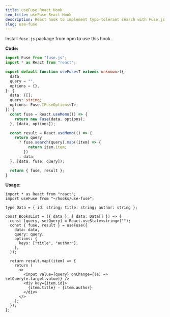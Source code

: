 ```yaml
---
title: useFuse React Hook
seo_title: useFuse React Hook
description: React hook to implement typo-tolerant search with Fuse.js
slug: use-fuse
---
```


Install `fuse.js` package from npm to use this hook.

**Code:**

```ts
import Fuse from "fuse.js";
import * as React from "react";

export default function useFuse<T extends unknown>({
  data,
  query = "",
  options = {},
}: {
  data: T[];
  query: string;
  options: Fuse.IFuseOptions<T>;
}) {
  const fuse = React.useMemo(() => {
    return new Fuse(data, options);
  }, [data, options]);

  const result = React.useMemo(() => {
    return query
      ? fuse.search(query).map((item) => {
          return item.item;
        })
      : data;
  }, [data, fuse, query]);

  return { fuse, result };
}
```

**Usage:**

```tsx
import * as React from "react";
import useFuse from "~/hooks/use-fuse";

type Data = { id: string; title: string; author: string };

const BooksList = ({ data }: { data: Data[] }) => {
  const [query, setQuery] = React.useState<string>("");
  const { fuse, result } = useFuse({
    data: data,
    query: query,
    options: {
      keys: ["title", "author"],
    },
  });

  return result.map((item) => {
    return (
      <>
        <input value={query} onChange={(e) => setQuery(e.target.value)} />
        <div key={item.id}>
          {item.title} - {item.author}
        </div>
      </>
    );
  });
};
```
